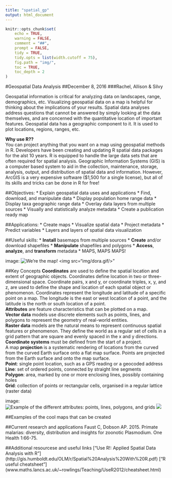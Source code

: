 ```yaml
---
title: "spatial_gp"
output: html_document
---
```


```r
knitr::opts_chunk$set(
    echo = TRUE,
    warning = FALSE,
    comment = "##",
    prompt = FALSE,
    tidy = TRUE,
    tidy.opts = list(width.cutoff = 75),
    fig.path = "img/",
    toc = TRUE,
    toc_depth = 2
)
```

#Geospatial Data Analysis
##December 8, 2016
###Rachel, Allison & Silvy

Geospatial information is critical for analyzing data on landscapes, range, demographics, etc. Visualizing geospatial data on a map is helpful for thinking about the implications of your results. Spatial data analyses address questions that cannot be answered by simply looking at the data themselves, and are concerned with the quantitative location of important features. Geospatial data has a geographic component to it. It is used to plot locations, regions, ranges, etc. 

__Why use R??__  
You can project anything that you want on a map using geospatial methods in R. Developers have been creating and updating R spatial data packages for the alst 10 years. R is equipped to handle the large data sets that are often required for spatial analysis. Geographic Information Systems (GIS) is a computer based system to aid in the collection, maintenance, storage, analysis, output, and distribution of spatial data and information. However, ArcGIS is a very expensive software ($1,500 for a single license), but all of its skills and tricks can be done in R for free!

##Objectives: 
* Explain geospatial data uses and applications
* Find, download, and manipulate data
* Display population home range data
* Display taxa geographic range data
* Overlay data layers from multiple sources
* Visually and statistically analyze metadata
* Create a publication ready map

##Applications:
* Create maps
* Visualize spatial data
* Project metadata
* Predict variables
* Layers and layers of spatial data visualization

##Useful skills:
* __Install__ basemaps from multiple sources
* __Create__ and/or download shapefiles
* __Manipulate__ shapefiles and polygons
* __Access__, __analyze__, and __transform__ metadata
* MAPS, MAPS MAPS!

image: ![We're the map!]("C:\Users\Allison\Desktop\img\dora.gif")
<img src="img/dora.gif/>"

##Key Concepts
__Coordinates__ are used to define the spatial location and extent of geographic objects. Coordinates define location in two or three-dimensional space. Coordinate pairs, x and y, or coordinate triples, x, y, and z, are used to define the shape and location of each spatial object or phenomenon. Coordinates represent the longitude and latitude of a specific point on a map. The longitude is the east or west location of a point, and the latitude is the north or south location of a point.  
__Attributes__ are feature characteristics that can be plotted on a map.  
__Vector data__ models use discrete elements such as points, lines, and polygons to represent the geometry of real-world entities.  
__Raster data__ models are the natural means to represent continuous spatial features or phenomenon. They define the world as a regular set of cells in a grid pattern that are square and evenly spaced in the x and y directions.  
__Coordinate systems__ must be defined from the start of a project.   
A map __projection__ is a systematic rendering of locations from the curved from the curved Earth surface onto a flat map surface. Points are projected from the Earth surface and onto the map surface.  
__Point__: single point location, such as a GPS reading or a geocoded address  
__Line__: set of ordered points, connected by straight line segments  
__Polygon__: area, marked by one or more enclosing lines, possibly containing holes  
__Grid__: collection of points or rectangular cells, organised in a regular lattice (raster data)  

image: ![Example of the different attributes: points, lines, polygons, and grids]("C:\Users\Allison\Desktop\img\polygons.jpg")
<img src="img/polygons.jpg"/>

##Examples of the cool maps that can be created


##Current research and applications
Faust C, Dobson AP. 2015. Primate malarias: diversity, distribution and insights for zoonotic Plasmodium. One Health 1:66-75.

##Additional resourcese and useful links
["Use R!: Applied Spatial Data Analysis with R"] (http://gis.humboldt.edu/OLM/r/Spatial%20Analysis%20With%20R.pdf)
["R useful cheatsheet"] (www.maths.lancs.ac.uk/~rowlings/Teaching/UseR2012/cheatsheet.html) 
